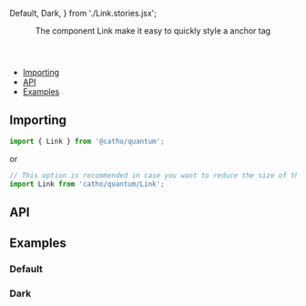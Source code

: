 


  Default, 
  Dark,
} from './Link.stories.jsx';

<Meta 
  title="Foundation/Link"
  component={Link}
/>

<Header title="Link">
  The component Link make it easy to quickly style a anchor tag
</Header>

- [Importing](#importing)
- [API](#api)
- [Examples](#examples)

## <a id="importing"></a>Importing

```js
import { Link } from '@catho/quantum';
```
or
```js
// This option is recommended in case you want to reduce the size of the package
import Link from 'catho/quantum/Link';
```

## <a id="api"></a>API

<ArgsTable of={Link} />

## <a id="examples"></a>Examples

### Default

<Canvas>
  <Story story={Default} />
</Canvas>

### Dark

<Canvas>
  <Story story={Dark}/>
</Canvas>